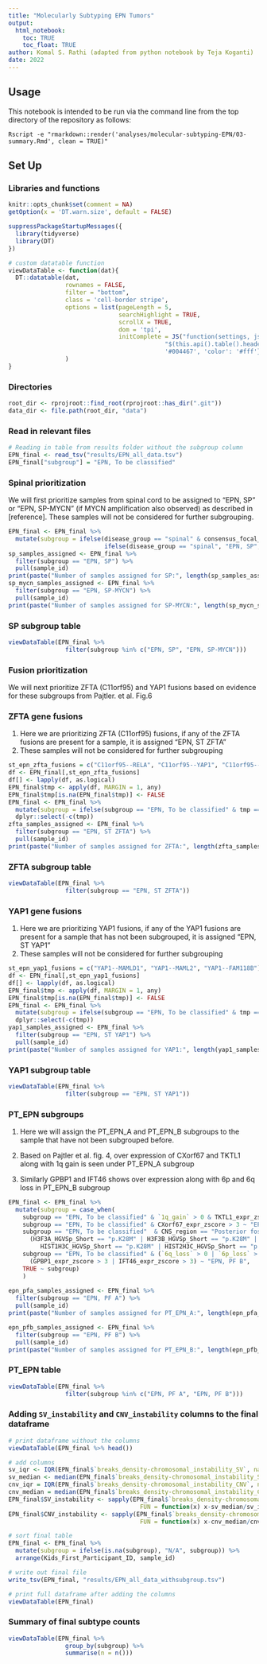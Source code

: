 ```yaml
---
title: "Molecularly Subtyping EPN Tumors"
output: 
  html_notebook:
    toc: TRUE
    toc_float: TRUE
author: Komal S. Rathi (adapted from python notebook by Teja Koganti)
date: 2022
---
```


## Usage

This notebook is intended to be run via the command line from the top directory
of the repository as follows:

```
Rscript -e "rmarkdown::render('analyses/molecular-subtyping-EPN/03-summary.Rmd', clean = TRUE)"
```

## Set Up

### Libraries and functions

```r
knitr::opts_chunk$set(comment = NA)
getOption(x = 'DT.warn.size', default = FALSE)
```

```r
suppressPackageStartupMessages({
  library(tidyverse)
  library(DT)
})
```

```r
# custom datatable function
viewDataTable <- function(dat){
  DT::datatable(dat,
                rownames = FALSE,
                filter = "bottom",
                class = 'cell-border stripe',
                options = list(pageLength = 5,
                               searchHighlight = TRUE,
                               scrollX = TRUE,
                               dom = 'tpi',
                               initComplete = JS("function(settings, json) {",
                                            "$(this.api().table().header()).css({'background-color':
                                            '#004467', 'color': '#fff'});","}"))
                )
}
```

### Directories

```r
root_dir <- rprojroot::find_root(rprojroot::has_dir(".git"))
data_dir <- file.path(root_dir, "data")
```

### Read in relevant files

```r
# Reading in table from results folder without the subgroup column
EPN_final <- read_tsv("results/EPN_all_data.tsv")
EPN_final["subgroup"] = "EPN, To be classified"
```

### Spinal prioritization

We will first prioritize samples from spinal cord to be assigned to "EPN, SP" or "EPN, SP-MYCN" (if MYCN amplification also observed) as described in [reference]. These samples will not be considered for further subgrouping. 

```r
EPN_final <- EPN_final %>%
  mutate(subgroup = ifelse(disease_group == "spinal" & consensus_focal_CN_MYCN == "amplification", "EPN, SP-MYCN", 
                           ifelse(disease_group == "spinal", "EPN, SP", subgroup)))
sp_samples_assigned <- EPN_final %>%
  filter(subgroup == "EPN, SP") %>%
  pull(sample_id)
print(paste("Number of samples assigned for SP:", length(sp_samples_assigned)))
sp_mycn_samples_assigned <- EPN_final %>%
  filter(subgroup == "EPN, SP-MYCN") %>%
  pull(sample_id)
print(paste("Number of samples assigned for SP-MYCN:", length(sp_mycn_samples_assigned)))
```

### SP subgroup table

```r
viewDataTable(EPN_final %>%
                filter(subgroup %in% c("EPN, SP", "EPN, SP-MYCN")))
```

### Fusion prioritization

We will next prioritize ZFTA (C11orf95) and YAP1 fusions based on evidence for these subgroups from Pajtler. et al. Fig.6

### ZFTA gene fusions

1. Here we are prioritizing ZFTA (C11orf95) fusions, if any of the ZFTA fusions are present for a sample, it is assigned "EPN, ST ZFTA"
2. These samples will not be considered for further subgrouping

```r
st_epn_zfta_fusions = c("C11orf95--RELA", "C11orf95--YAP1", "C11orf95--MAML2")
df <- EPN_final[,st_epn_zfta_fusions]
df[] <- lapply(df, as.logical)
EPN_final$tmp <- apply(df, MARGIN = 1, any)
EPN_final$tmp[is.na(EPN_final$tmp)] <- FALSE
EPN_final <- EPN_final %>%
  mutate(subgroup = ifelse(subgroup == "EPN, To be classified" & tmp == TRUE, "EPN, ST ZFTA", subgroup)) %>%
  dplyr::select(-c(tmp))
zfta_samples_assigned <- EPN_final %>%
  filter(subgroup == "EPN, ST ZFTA") %>%
  pull(sample_id)
print(paste("Number of samples assigned for ZFTA:", length(zfta_samples_assigned)))
```

### ZFTA subgroup table

```r
viewDataTable(EPN_final %>%
                filter(subgroup == "EPN, ST ZFTA"))
```

### YAP1 gene fusions

1. Here we are prioritizing YAP1 fusions, if any of the YAP1 fusions are present for a sample that has not been subgrouped, it is assigned "EPN, ST YAP1"
2. These samples will not be considered for further subgrouping

```r
st_epn_yap1_fusions = c("YAP1--MAMLD1", "YAP1--MAML2", "YAP1--FAM118B")
df <- EPN_final[,st_epn_yap1_fusions]
df[] <- lapply(df, as.logical)
EPN_final$tmp <- apply(df, MARGIN = 1, any)
EPN_final$tmp[is.na(EPN_final$tmp)] <- FALSE
EPN_final <- EPN_final %>%
  mutate(subgroup = ifelse(subgroup == "EPN, To be classified" & tmp == TRUE, "EPN, ST YAP1", subgroup)) %>%
  dplyr::select(-c(tmp))
yap1_samples_assigned <- EPN_final %>%
  filter(subgroup == "EPN, ST YAP1") %>%
  pull(sample_id)
print(paste("Number of samples assigned for YAP1:", length(yap1_samples_assigned)))
```
### YAP1 subgroup table

```r
viewDataTable(EPN_final %>%
                filter(subgroup == "EPN, ST YAP1"))
```

### PT_EPN subgroups

1. Here we will assign the PT_EPN_A and PT_EPN_B subgroups to the sample that have not been subgrouped before. 
2. Based on Pajtler et al. fig. 4, over expression of CXorf67 and TKTL1 along with 1q gain is seen under PT_EPN_A subgroup

3. Similarly GPBP1 and IFT46 shows over expression along with 6p and 6q loss in PT_EPN_B subgroup


```r
EPN_final <- EPN_final %>%
  mutate(subgroup = case_when(
    subgroup == "EPN, To be classified" & `1q_gain` > 0 & TKTL1_expr_zscore > 3 ~  "EPN, PF A",
    subgroup == "EPN, To be classified" & CXorf67_expr_zscore > 3 ~ "EPN, PF A",
    subgroup == "EPN, To be classified"  & CNS_region == "Posterior fossa" & 
      (H3F3A_HGVSp_Short == "p.K28M" | H3F3B_HGVSp_Short == "p.K28M" | HIST1H3B_HGVSp_Short == "p.K28M" | 
         HIST1H3C_HGVSp_Short == "p.K28M" | HIST2H3C_HGVSp_Short == "p.K28M") ~ "EPN, PF A",
    subgroup == "EPN, To be classified" & (`6q_loss` > 0 | `6p_loss` > 0) & 
      (GPBP1_expr_zscore > 3 | IFT46_expr_zscore > 3) ~ "EPN, PF B",
    TRUE ~ subgroup)
    )
                     
epn_pfa_samples_assigned <- EPN_final %>%
  filter(subgroup == "EPN, PF A") %>%
  pull(sample_id)
print(paste("Number of samples assigned for PT_EPN_A:", length(epn_pfa_samples_assigned)))

epn_pfb_samples_assigned <- EPN_final %>%
  filter(subgroup == "EPN, PF B") %>%
  pull(sample_id)
print(paste("Number of samples assigned for PT_EPN_B:", length(epn_pfb_samples_assigned)))
```

### PT_EPN table

```r
viewDataTable(EPN_final %>%
                filter(subgroup %in% c("EPN, PF A", "EPN, PF B")))
```

<!-- ### Additional RELA and YAP1 groups -->

<!-- 1. This next part assigns RELA and YAP1 subgroups based on a set of filters.   -->
<!-- 2. We will not be subgrouping samples that have been subgrouped before. -->
<!-- 3. We will not be prioritizing the samples here i.e. if a sample has PTEN--TAS2R1 fusion and C11orf95--MAML2 fusion, it will have both ST_EPN_RELA and ST_EPN_YAP1 assigned to it. -->


<!-- ```{r} -->
<!-- # first assign where both subtypes are applicable -->
<!-- EPN_final <- EPN_final %>% -->
<!--   mutate(subgroup = ifelse(subgroup == "" & -->
<!--                              (`PTEN--TAS2R1` > 0 |  -->
<!--                                 `9p_loss` > 0 |  -->
<!--                                 `9q_loss` > 0 |  -->
<!--                                 RELA_expr_zscore > 3 |  -->
<!--                                 L1CAM_expr_zscore > 3) &  -->
<!--                              (`C11orf95--MAML2` > 0 |  -->
<!--                                 `11q_loss` > 0 | -->
<!--                                 `11q_gain` > 0 | -->
<!--                                 ARL4D_expr_zscore > 3 | -->
<!--                                 CLDN1_expr_zscore > 3), "EPN, ST RELA; EPN, ST YAP1", subgroup), -->
<!--          subgroup = ifelse(is.na(subgroup), "", subgroup)) -->
<!-- print("After assigning EPN, ST RELA; EPN, ST YAP1:") -->
<!-- viewDataTable(EPN_final %>% -->
<!--   group_by(subgroup) %>% -->
<!--   summarise(n = n())) -->

<!-- # now only investigate values under subgroup_tmp where no subtype was assigned in the previous step -->
<!-- # assign where EPN, ST RELA is applicable   -->
<!-- EPN_final <- EPN_final %>% -->
<!--   mutate(subgroup = ifelse(subgroup == "" & -->
<!--                              (`PTEN--TAS2R1` > 0 |  -->
<!--                                 `9p_loss` > 0 | -->
<!--                                 `9q_loss` > 0 | -->
<!--                                 RELA_expr_zscore > 3 | -->
<!--                                 L1CAM_expr_zscore > 3), yes = "EPN, ST RELA", subgroup), -->
<!--          subgroup = ifelse(is.na(subgroup), "", subgroup)) -->
<!-- print("After assigning EPN, ST RELA:") -->
<!-- viewDataTable(EPN_final %>% -->
<!--   group_by(subgroup) %>% -->
<!--   summarise(n = n())) -->

<!-- # now assign where EPN, ST YAP1 is applicable -->
<!-- EPN_final <- EPN_final %>% -->
<!--   mutate(subgroup = ifelse(subgroup == "" & -->
<!--                              (`C11orf95--MAML2` > 0 |  -->
<!--                                 `11q_loss` > 0 | -->
<!--                                 `11q_gain` > 0 | -->
<!--                                 ARL4D_expr_zscore > 3 | -->
<!--                                 CLDN1_expr_zscore > 3), yes = "EPN, ST YAP1", subgroup), -->
<!--          subgroup = ifelse(is.na(subgroup), "", subgroup)) -->

<!-- print("After assigning EPN, ST YAP1:") -->
<!-- viewDataTable(EPN_final %>% -->
<!--   group_by(subgroup) %>% -->
<!--   summarise(n = n())) -->
<!-- ``` -->

### Adding `SV_instability` and `CNV_instability` columns to the final dataframe

```r
# print dataframe without the columns
viewDataTable(EPN_final %>% head())

# add columns
sv_iqr <- IQR(EPN_final$`breaks_density-chromosomal_instability_SV`, na.rm = T)
sv_median <- median(EPN_final$`breaks_density-chromosomal_instability_SV`, na.rm = T)
cnv_iqr = IQR(EPN_final$`breaks_density-chromosomal_instability_CNV`, na.rm = T)
cnv_median = median(EPN_final$`breaks_density-chromosomal_instability_CNV`, na.rm = T)
EPN_final$SV_instability <- sapply(EPN_final$`breaks_density-chromosomal_instability_SV`, 
                                     FUN = function(x) x-sv_median/sv_iqr)
EPN_final$CNV_instability <- sapply(EPN_final$`breaks_density-chromosomal_instability_CNV`, 
                                     FUN = function(x) x-cnv_median/cnv_iqr)

# sort final table
EPN_final <- EPN_final %>% 
  mutate(subgroup = ifelse(is.na(subgroup), "N/A", subgroup)) %>%
  arrange(Kids_First_Participant_ID, sample_id)

# write out final file 
write_tsv(EPN_final, "results/EPN_all_data_withsubgroup.tsv")

# print full dataframe after adding the columns
viewDataTable(EPN_final)
```

### Summary of final subtype counts

```r
viewDataTable(EPN_final %>%
                group_by(subgroup) %>%
                summarise(n = n()))

```

